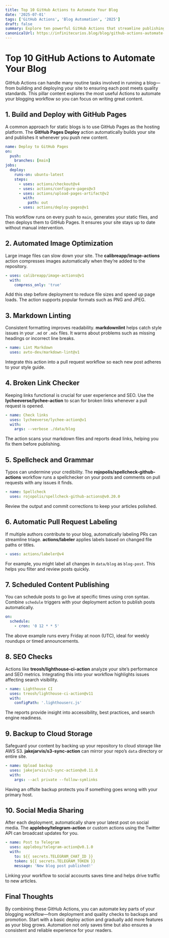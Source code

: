 ```yaml
---
title: Top 10 GitHub Actions to Automate Your Blog
date: '2025-07-01'
tags: ['GitHub Actions', 'Blog Automation', '2025']
draft: false
summary: Explore ten powerful GitHub Actions that streamline publishing, improve quality, and keep your blog running smoothly.
canonicalUrl: https://infinitecurios.blog/blog/github-actions-automate-blog/
---
```


# Top 10 GitHub Actions to Automate Your Blog

GitHub Actions can handle many routine tasks involved in running a blog—from building and deploying your site to ensuring each post meets quality standards. This pillar content explores the most useful Actions to automate your blogging workflow so you can focus on writing great content.

## 1. Build and Deploy with GitHub Pages

A common approach for static blogs is to use GitHub Pages as the hosting platform. The **GitHub Pages Deploy** action automatically builds your site and publishes it whenever you push new content.

```yaml
name: Deploy to GitHub Pages
on:
  push:
    branches: [main]
jobs:
  deploy:
    runs-on: ubuntu-latest
    steps:
      - uses: actions/checkout@v4
      - uses: actions/configure-pages@v3
      - uses: actions/upload-pages-artifact@v2
        with:
          path: out
      - uses: actions/deploy-pages@v1
```

This workflow runs on every push to `main`, generates your static files, and then deploys them to GitHub Pages. It ensures your site stays up to date without manual intervention.

## 2. Automated Image Optimization

Large image files can slow down your site. The **calibreapp/image-actions** action compresses images automatically when they’re added to the repository.

```yaml
- uses: calibreapp/image-actions@v1
  with:
    compress_only: 'true'
```

Add this step before deployment to reduce file sizes and speed up page loads. The action supports popular formats such as PNG and JPEG.

## 3. Markdown Linting

Consistent formatting improves readability. **markdownlint** helps catch style issues in your `.md` or `.mdx` files. It warns about problems such as missing headings or incorrect line breaks.

```yaml
- name: Lint Markdown
  uses: avto-dev/markdown-lint@v1
```

Integrate this action into a pull request workflow so each new post adheres to your style guide.

## 4. Broken Link Checker

Keeping links functional is crucial for user experience and SEO. Use the **lycheeverse/lychee-action** to scan for broken links whenever a pull request is opened.

```yaml
- name: Check links
  uses: lycheeverse/lychee-action@v1
  with:
    args: --verbose ./data/blog
```

The action scans your markdown files and reports dead links, helping you fix them before publishing.

## 5. Spellcheck and Grammar

Typos can undermine your credibility. The **rojopolis/spellcheck-github-actions** workflow runs a spellchecker on your posts and comments on pull requests with any issues it finds.

```yaml
- name: Spellcheck
  uses: rojopolis/spellcheck-github-actions@v0.20.0
```

Review the output and commit corrections to keep your articles polished.

## 6. Automatic Pull Request Labeling

If multiple authors contribute to your blog, automatically labeling PRs can streamline triage. **actions/labeler** applies labels based on changed file paths or titles.

```yaml
- uses: actions/labeler@v4
```

For example, you might label all changes in `data/blog` as `blog-post`. This helps you filter and review posts quickly.

## 7. Scheduled Content Publishing

You can schedule posts to go live at specific times using cron syntax. Combine `schedule` triggers with your deployment action to publish posts automatically.

```yaml
on:
  schedule:
    - cron: '0 12 * * 5'
```

The above example runs every Friday at noon (UTC), ideal for weekly roundups or timed announcements.

## 8. SEO Checks

Actions like **treosh/lighthouse-ci-action** analyze your site’s performance and SEO metrics. Integrating this into your workflow highlights issues affecting search visibility.

```yaml
- name: Lighthouse CI
  uses: treosh/lighthouse-ci-action@v11
  with:
    configPath: '.lighthouserc.js'
```

The reports provide insight into accessibility, best practices, and search engine readiness.

## 9. Backup to Cloud Storage

Safeguard your content by backing up your repository to cloud storage like AWS S3. **jakejarvis/s3-sync-action** can mirror your repo’s `data` directory or entire site.

```yaml
- name: Upload backup
  uses: jakejarvis/s3-sync-action@v0.11.0
  with:
    args: --acl private --follow-symlinks
```

Having an offsite backup protects you if something goes wrong with your primary host.

## 10. Social Media Sharing

After each deployment, automatically share your latest post on social media. The **appleboy/telegram-action** or custom actions using the Twitter API can broadcast updates for you.

```yaml
- name: Post to Telegram
  uses: appleboy/telegram-action@v0.1.0
  with:
    to: ${{ secrets.TELEGRAM_CHAT_ID }}
    token: ${{ secrets.TELEGRAM_TOKEN }}
    message: 'New blog post published!'
```

Linking your workflow to social accounts saves time and helps drive traffic to new articles.

## Final Thoughts

By combining these GitHub Actions, you can automate key parts of your blogging workflow—from deployment and quality checks to backups and promotion. Start with a basic deploy action and gradually add more features as your blog grows. Automation not only saves time but also ensures a consistent and reliable experience for your readers.
